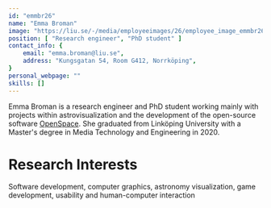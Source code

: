 ```yaml
---
id: "emmbr26"
name: "Emma Broman"
image: "https://liu.se/-/media/employeeimages/26/employee_image_emmbr26.jpeg"
position: [ "Research engineer", "PhD student" ]
contact_info: {
    email: "emma.broman@liu.se",
    address: "Kungsgatan 54, Room G412, Norrköping",
}
personal_webpage: ""
skills: []
---
```


Emma Broman is a research engineer and PhD student working mainly with projects within astrovisualization and the development of the open-source software [OpenSpace](https://www.openspaceproject.com/). She graduated from Linköping University with a Master's degree in Media Technology and Engineering in 2020.

# Research Interests
Software development, computer graphics, astronomy visualization, game development, usability and human-computer interaction
